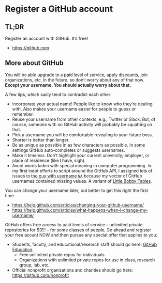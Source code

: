 # Register a GitHub account

## TL;DR

Register an account with GitHub. It's free!

  * <https://github.com>

## More about GitHub

You will be able upgrade to a paid level of service, apply discounts, join organizations, etc. in the future, so don't worry about any of that now. **Except your username. You should actually worry about that.**

A few tips, which sadly tend to contradict each other:

  * Incorporate your actual name! People like to know who they're dealing with. Also makes your username easier for people to guess or remember.
  * Reuse your username from other contexts, e.g., Twitter or Slack. But, of course, someone with no GitHub activity will probably be squatting on that.
  * Pick a username you will be comfortable revealing to your future boss.
  * Shorter is better than longer.
  * Be as unique as possible in as few characters as possible. In some settings GitHub auto-completes or suggests usernames.
  * Make it timeless. Don't highlight your current university, employer, or place of residence (like I have, sigh).
  * Avoid words laden with special meaning in computer programming. In my first inept efforts to script around the GitHub API, I assigned lots of issues to [the guy with username `NA`](https://github.com/na) because my vector of GitHub usernames contained missing values. A variant of [Little Bobby Tables](https://xkcd.com/327/).

You can change your username later, but better to get this right the first time.

  * <https://help.github.com/articles/changing-your-github-username/>
  * <https://help.github.com/articles/what-happens-when-i-change-my-username/>

GitHub offers free access to paid levels of service -- unlimited private repositories for $0!!! -- for some classes of people. Go ahead and register your free acount NOW and then pursue any special offer that applies to you:

  * Students, faculty, and educational/research staff should go here: [GitHub Education](https://education.github.com).
    - Free unlimited private repos for individuals.
    - Organizations with unlimited private repos for use in class, research group, lab, etc.
  * Official nonprofit organizations and charities should go here: <https://github.com/nonprofit>
